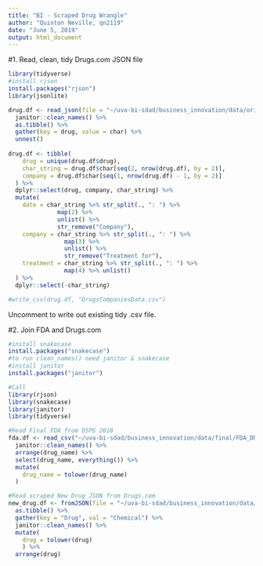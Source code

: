 ```yaml
---
title: "BI - Scraped Drug Wrangle"
author: "Quinton Neville, qn2119"
date: "June 5, 2019"
output: html_document
---
```


#1. Read, clean, tidy Drugs.com JSON file
```r
library(tidyverse)
#install rjson
install.packages("rjson")
library(jsonlite)

drug.df <- read_json(file = "~/uva-bi-sdad/business_innovation/data/original/Drugs.com/DrugNamesandChemicalNames.json") %>%
  janitor::clean_names() %>%
  as.tibble() %>%
  gather(key = drug, value = char) %>%
  unnest() 
 
drug.df <- tibble(
    drug = unique(drug.df$drug),
    char_string = drug.df$char[seq(2, nrow(drug.df), by = 2)],
    company = drug.df$char[seq(1, nrow(drug.df) - 1, by = 2)]
  ) %>% 
  dplyr::select(drug, company, char_string) %>%
  mutate(
    date = char_string %>% str_split(., ": ") %>% 
              map(2) %>%
              unlist() %>%
              str_remove("Company"),
    company = char_string %>% str_split(., ": ") %>% 
                map(3) %>%
                unlist() %>%
                str_remove("Treatment for"),
    treatment = char_string %>% str_split(., ": ") %>% 
                map(4) %>% unlist()
  ) %>%
  dplyr::select(-char_string)

#write_csv(drug.df, "DrugsCompaniesData.csv")
```

Uncomment to write out existing tidy .csv file.

#2. Join FDA and Drugs.com
```r
#install snakecase
install.packages("snakecase")
#to run clean_names() need janitor & snakecase
#install janitor
install.packages("janitor")

#Call 
library(rjson)
library(snakecase)
library(janitor)
library(tidyverse)
```

```r
#Read Final FDA from DSPG 2018
fda.df <- read_csv("~/uva-bi-sdad/business_innovation/data/final/FDA_DRUGS/Fda_Drugs.csv") %>%
  janitor::clean_names() %>%
  arrange(drug_name) %>%
  select(drug_name, everything()) %>%
  mutate(
    drug_name = tolower(drug_name)
  )

#Read scraped New Drug JSON from Drugs.com
new_drug.df <- fromJSON(file = "~/uva-bi-sdad/business_innovation/data/original/Drugs.com/DrugNamesandChemicalNames.json") %>%
  as.tibble() %>%
  gather(key = "Drug", val = "Chemical") %>%
  janitor::clean_names() %>%
  mutate(
    drug = tolower(drug)
    ) %>%
  arrange(drug)
```
